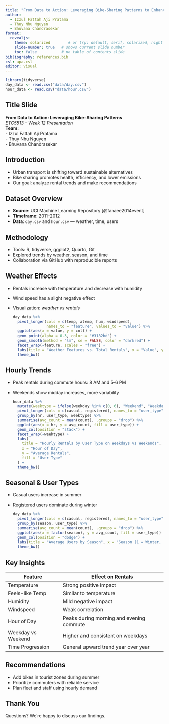 ```yaml
---
title: "From Data to Action: Leveraging Bike-Sharing Patterns to Enhance Sustainable Mobility"
author:
  - Izzul Fattah Aji Pratama
  - Thuy Nhu Nguyen
  - Bhuvana Chandrasekar
format:
  revealjs:
    theme: solarized        # or try: default, serif, solarized, night
    slide-number: true   # shows current slide number
    toc: false           # no table of contents slide
bibliography: references.bib
csl: apa.csl
editor: visual
---
```


```r
library(tidyverse)
day_data <- read.csv("data/day.csv")
hour_data <- read.csv("data/hour.csv")
```

## Title Slide

**From Data to Action: Leveraging Bike-Sharing Patterns**\
*ETC5513 – Week 12 Presentation*\
**Team:**\
- Izzul Fattah Aji Pratama\
- Thuy Nhu Nguyen\
- Bhuvana Chandrasekar

## Introduction

-   Urban transport is shifting toward sustainable alternatives\
-   Bike sharing promotes health, efficiency, and lower emissions\
-   Our goal: analyze rental trends and make recommendations

## Dataset Overview

-   **Source**: UCI Machine Learning Repository [@fanaee2014event]\
-   **Timeframe**: 2011–2012\
-   **Data**: `day.csv` and `hour.csv` — weather, time, users

## Methodology

-   Tools: R, tidyverse, ggplot2, Quarto, Git\
-   Explored trends by weather, season, and time\
-   Collaboration via GitHub with reproducible reports

## Weather Effects

-   Rentals increase with temperature and decrease with humidity\

-   Wind speed has a slight negative effect\

-   Visualization: *weather vs rentals*

    ```r
    day_data %>%
      pivot_longer(cols = c(temp, atemp, hum, windspeed),
                   names_to = "feature", values_to = "value") %>%
      ggplot(aes(x = value, y = cnt)) +
      geom_point(alpha = 0.3, color = "#3182bd") +
      geom_smooth(method = "lm", se = FALSE, color = "darkred") +
      facet_wrap(~feature, scales = "free") +
      labs(title = "Weather Features vs. Total Rentals", x = "Value", y = "Total Rentals") +
      theme_bw()

    ```

## Hourly Trends

-   Peak rentals during commute hours: 8 AM and 5–6 PM\

-   Weekends show midday increases, more variability

    ```r
    hour_data %>%
      mutate(weektype = ifelse(weekday %in% c(0, 6), "Weekend", "Weekday")) %>%
      pivot_longer(cols = c(casual, registered), names_to = "user_type", values_to = "count") %>%
      group_by(hr, user_type, weektype) %>%
      summarise(avg_count = mean(count), .groups = "drop") %>%
      ggplot(aes(x = hr, y = avg_count, fill = user_type)) +
      geom_col(position = "stack") +
      facet_wrap(~weektype) +
      labs(
        title = "Hourly Rentals by User Type on Weekdays vs Weekends",
        x = "Hour of Day",
        y = "Average Rentals",
        fill = "User Type"
      ) +
      theme_bw()

    ```

## Seasonal & User Types

-   Casual users increase in summer\

-   Registered users dominate during winter\

    ```r
    day_data %>%
      pivot_longer(cols = c(casual, registered), names_to = "user_type", values_to = "count") %>%
      group_by(season, user_type) %>%
      summarise(avg_count = mean(count), .groups = "drop") %>%
      ggplot(aes(x = factor(season), y = avg_count, fill = user_type)) +
      geom_col(position = "dodge") +
      labs(title = "Average Users by Season", x = "Season (1 = Winter, 2 = Spring, 3 = Summer, 4 = Fall)", y = "Average Rentals", fill = "User Type") +
      theme_bw()

    ```

## Key Insights

| Feature            | Effect on Rentals                        |
|--------------------|------------------------------------------|
| Temperature        | Strong positive impact                   |
| Feels-like Temp    | Similar to temperature                   |
| Humidity           | Mild negative impact                     |
| Windspeed          | Weak correlation                         |
| Hour of Day        | Peaks during morning and evening commute |
| Weekday vs Weekend | Higher and consistent on weekdays        |
| Time Progression   | General upward trend year over year      |


## Recommendations

-   Add bikes in tourist zones during summer\
-   Prioritize commuters with reliable service\
-   Plan fleet and staff using hourly demand

## Thank You

Questions? We're happy to discuss our findings.
